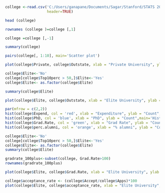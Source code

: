 ```{r}
college <-read.csv('C:/Users/ganapane/Documents/Sagar/Stanford/STATS 202/Assignments/HW1/College.csv',
                   header=TRUE)

```

```{r}
head (college)

rownames (college )=college [,1]

college =college [,-1]

summary(college)

```

```{r}
pairs(college[, 1:10], main='Scatter plot')


```

```{r}
plot(college$Private, college$Outstate, xlab = "Private University", ylab ="Out of State tuition($)", main = "Out Station Tuition vs College Type")


```


```{r}
college$Elite<-'No'
college[college$Top10perc > 50,]$Elite<-'Yes'
college$Elite<- as.factor(college$Elite)

summary(college$Elite)

```

```{r}
plot(college$Elite, college$Outstate, xlab = "Elite University", ylab ="Out of State tuition($)", main = "Outstate Tuition Plot vs Elite Status")

```
```{r}
par(mfrow = c(2,2))
hist(college$Expend, col = 'red', xlab = "Expenditure", ylab = "Count", main='Histogram for Expenditure')
hist(college$PhD, col = 'blue', xlab = "PhD", ylab = "Count",main='Histogram for Phd')
hist(college$Grad.Rate, col = 'green', xlab = "Grad Rate", ylab = "Count",main='Histogram for Grad Rate')
hist(college$perc.alumni, col = 'orange', xlab = "% alumni", ylab = "Count",main='Histogram for % Alumni')


```
```{r}
college$Elite<-'No'
college[college$Top10perc > 50,]$Elite<-'Yes'
college$Elite<- as.factor(college$Elite)
summary(college$Elite)

```
```{r}
gradrate_100plus<-subset(college, Grad.Rate>100)
rownames(gradrate_100plus)

```

```{r}
plot(college$Elite, college$Grad.Rate, xlab = "Elite University", ylab ="Graduate Rate(%)", main = "Graduation Rate Vs Elite Status")

```
```{r}
college$acceptance_rate <- (college$Accept/college$Apps)*100
plot(college$Elite, college$acceptance_rate, xlab = "Elite University", ylab ="Acceptance Rate(%)", main = "Acceptance Rate Vs Elite Status")

```
